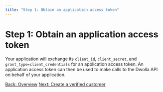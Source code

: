 ```yaml
---
title: "Step 1: Obtain an application access token"
---
```


# Step 1: Obtain an application access token

Your application will exchange its `client_id`, `client_secret`, and `grant_type=client_credentials` for an application access token. An application access token can then be used to make calls to the Dwolla API on behalf of your application.

<nav class="pager-nav">
    <a href="./">Back: Overview</a>
    <a href="create-verified-customer.html">Next: Create a verified customer</a>
</nav>
